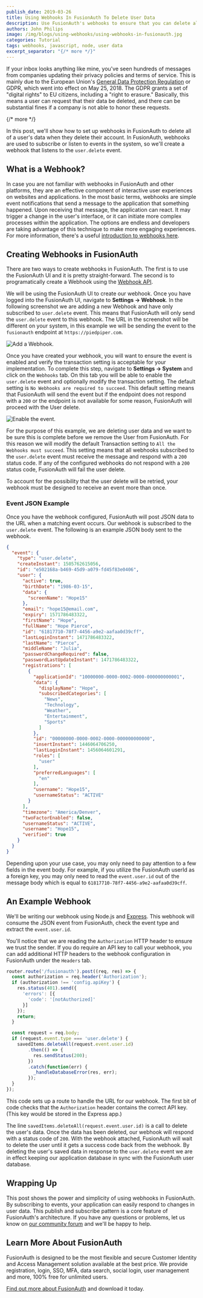 ```yaml
---
publish_date: 2019-03-26 
title: Using Webhooks In FusionAuth To Delete User Data
description: Use FusionAuth's webhooks to ensure that you can delete all a user's data when they request it. GDPR compliance has never been easier.
authors: John Philips
image: /img/blogs/using-webhooks/using-webhooks-in-fusionauth.jpg
categories: Tutorial
tags: webhooks, javascript, node, user data
excerpt_separator: "{/* more */}"
---
```


If your inbox looks anything like mine, you've seen hundreds of messages from companies updating their privacy policies and terms of service. This is mainly due to the European Union's [General Data Protection Regulation](/learn/expert-advice/ciam/developers-guide-to-gdpr "Download the Developer's Guide to the GDPR") or GDPR, which went into effect on May 25, 2018. The GDPR grants a set of "digital rights" to EU citizens, including a "right to erasure." Basically, this means a user can request that their data be deleted, and there can be substantial fines if a company is not able to honor these requests.

{/* more */}

In this post, we'll show how to set up webhooks in FusionAuth to delete all of a user's data when they delete their account. In FusionAuth, webhooks are used to subscribe or listen to events in the system, so we'll create a webhook that listens to the `user.delete` event.


## What is a Webhook?

In case you are not familiar with webhooks in FusionAuth and other platforms, they are an effective component of interactive user experiences on websites and applications. In the most basic terms, webhooks are simple event notifications that send a message to the application that something happened. Upon receiving that message, the application can react. It may trigger a change in the user's interface, or it can initiate more complex processes within the application. The options are endless and developers are taking advantage of this technique to make more engaging experiences. For more information, there's a useful [introduction to webhooks here](https://webhooks.pbworks.com/w/page/13385124/FrontPage "Learn more about Webhooks").

## Creating Webhooks in FusionAuth
There are two ways to create webhooks in FusionAuth. The first is to use the FusionAuth UI and it is pretty straight-forward. The second is to programatically create a Webhook using the [Webhook API](/docs/v1/tech/apis/webhooks).  

We will be using the FusionAuth UI to create our webhook. Once you have logged into the FusionAuth UI, navigate to **Settings → Webhook**. In the following screenshot we are adding a new Webhook and have only subscribed to `user.delete` event. This means that FusionAuth will only send the `user.delete` event to this webhook. The URL in the screenshot will be different on your system, in this example we will be sending the event to the `fusionauth` endpoint at `https://piedpiper.com`.

![Add a Webhook.](/img/blogs/using-webhooks/webhooks-add-enable-delete-event.png)

Once you have created your webhook, you will want to ensure the event is enabled and verify the transaction setting is acceptable for your implementation. To complete this step, navigate to **Settings → System** and click on the `Webhooks` tab. On this tab you will be able to enable the `user.delete` event and optionally modify the transaction setting. The default setting is `No Webhooks are required to succeed`. This default setting means that FusionAuth will send the event but if the endpoint does not respond with a `200` or the endpoint is not available for some reason, FusionAuth will proceed with the User delete.

![Enable the event.](/img/blogs/using-webhooks/webhooks-system-configuration-enable-delete.png)


For the purpose of this example, we are deleting user data and we want to be sure this is complete before we remove the User from FusionAuth. For this reason we will modify the default Transaction setting to `All the Webhooks must succeed`. This setting means that all webhooks subscribed to the `user.delete` event must receive the message and respond with a `200` status code. If any of the configured webhooks do not respond with a `200` status code, FusionAuth will fail the user delete.

To account for the possibility that the user delete will be retried, your webhook must be designed to receive an event more than once.

### Event JSON Example

Once you have the webhook configured, FusionAuth will post JSON data to the URL when a matching event occurs. Our webhook is subscribed to the `user.delete` event. The following is an example JSON body sent to the webhook.

```json
{
  "event": {
    "type": "user.delete",
    "createInstant": 1505762615056,
    "id": "e502168a-b469-45d9-a079-fd45f83e0406",
    "user": {
      "active": true,
      "birthDate": "1986-03-15",
      "data": {
        "screenName": "Hope15"
      },
      "email": "hope15@email.com",
      "expiry": 1571786483322,
      "firstName": "Hope",
      "fullName": "Hope Pierce",
      "id": "61817710-78f7-4456-a9e2-aafaa0d39cff",
      "lastLoginInstant": 1471786483322,
      "lastName": "Pierce",
      "middleName": "Julia",
      "passwordChangeRequired": false,
      "passwordLastUpdateInstant": 1471786483322,
      "registrations": [
        {
          "applicationId": "10000000-0000-0002-0000-000000000001",
          "data": {
            "displayName": "Hope",
            "subscribedCategories": [
              "News",
              "Technology",
              "Weather",
              "Entertainment",
              "Sports"
            ]
          },
          "id": "00000000-0000-0002-0000-000000000000",
          "insertInstant": 1446064706250,
          "lastLoginInstant": 1456064601291,
          "roles": [
            "user"
          ],
          "preferredLanguages": [
            "en"
          ],
          "username": "Hope15",
          "usernameStatus": "ACTIVE"
        }
      ],
      "timezone": "America/Denver",
      "twoFactorEnabled": false,
      "usernameStatus": "ACTIVE",
      "username": "Hope15",
      "verified": true
    }
  }
}
```

Depending upon your use case, you may only need to pay attention to a few fields in the event body. For example, if you utilize the FusionAuth userId as a foreign key, you may only need to read the `event.user.id` out of the message body which is equal to `61817710-78f7-4456-a9e2-aafaa0d39cff`.

## An Example Webhook

We'll be writing our webhook using Node.js and [Express](https://expressjs.com/ "Jump to ExpressJS site"). This webhook will consume the JSON event from FusionAuth, check the event type and extract the `event.user.id`.

You'll notice that we are reading the `Authorization` HTTP header to ensure we trust the sender. If you do require an API key to call your webhook, you can add additional HTTP headers to the webhook configuration in FusionAuth under the `Headers` tab.

```javascript
router.route('/fusionauth').post((req, res) => {
  const authorization = req.header('Authorization');
  if (authorization !== 'config.apiKey') {
    res.status(401).send({
      'errors': [{
        'code': '[notAuthorized]'
      }]
    });
    return;
  }

  const request = req.body;
  if (request.event.type === 'user.delete') {
    savedItems.deleteAll(request.event.user.id)
        .then(() => {
          res.sendStatus(200);
        })
        .catch(function(err) {
          _handleDatabaseError(res, err);
        });
  }
});
```

This code sets up a route to handle the URL for our webhook. The first bit of code checks that the `Authorization` header contains the correct API key. (This key would be stored in the Express app.)

The line `savedItems.deleteAll(request.event.user.id)` is a call to delete the user's data. Once the data has been deleted, our webhook will respond with a status code of `200`. With the webhook attached, FusionAuth will wait to delete the user until it gets a success code back from the webhook. By deleting the user's saved data in response to the `user.delete` event we are in effect keeping our application database in sync with the FusionAuth user database.

## Wrapping Up

This post shows the power and simplicity of using webhooks in FusionAuth. By subscribing to events, your application can easily respond to changes in user data. This publish and subscribe pattern is a core feature of FusionAuth's architecture. If you have any questions or problems, let us know on [our community forum](/community/forum) and we'll be happy to help.

## Learn More About FusionAuth

FusionAuth is designed to be the most flexible and secure Customer Identity and Access Management solution available at the best price. We provide registration, login, SSO, MFA, data search, social login, user management and more, 100% free for unlimited users.

[Find out more about FusionAuth](/ "FusionAuth Home") and download it today.

